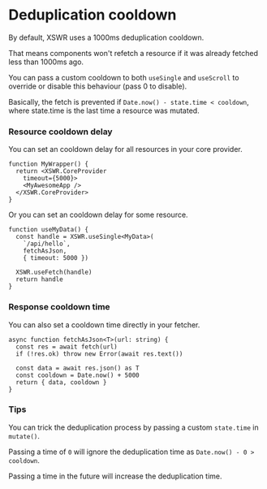 # Deduplication cooldown

By default, XSWR uses a 1000ms deduplication cooldown. 

That means components won't refetch a resource if it was already fetched less than 1000ms ago.

You can pass a custom cooldown to both `useSingle` and `useScroll` to override or disable this behaviour (pass 0 to disable).

Basically, the fetch is prevented if `Date.now() - state.time < cooldown`, where state.time is the last time a resource was mutated.

### Resource cooldown delay

You can set an cooldown delay for all resources in your core provider.

```tsx
function MyWrapper() {
  return <XSWR.CoreProvider
    timeout={5000}>
    <MyAwesomeApp />
  </XSWR.CoreProvider>
}
```

Or you can set an cooldown delay for some resource.

```tsx
function useMyData() {
  const handle = XSWR.useSingle<MyData>(
    `/api/hello`, 
    fetchAsJson,
    { timeout: 5000 })

  XSWR.useFetch(handle)
  return handle
}
```

### Response cooldown time

You can also set a cooldown time directly in your fetcher.

```tsx
async function fetchAsJson<T>(url: string) {
  const res = await fetch(url)
  if (!res.ok) throw new Error(await res.text())

  const data = await res.json() as T
  const cooldown = Date.now() + 5000
  return { data, cooldown }
}
```

### Tips

You can trick the deduplication process by passing a custom `state.time` in `mutate()`.

Passing a time of `0` will ignore the deduplication time as `Date.now() - 0 > cooldown`.

Passing a time in the future will increase the deduplication time.